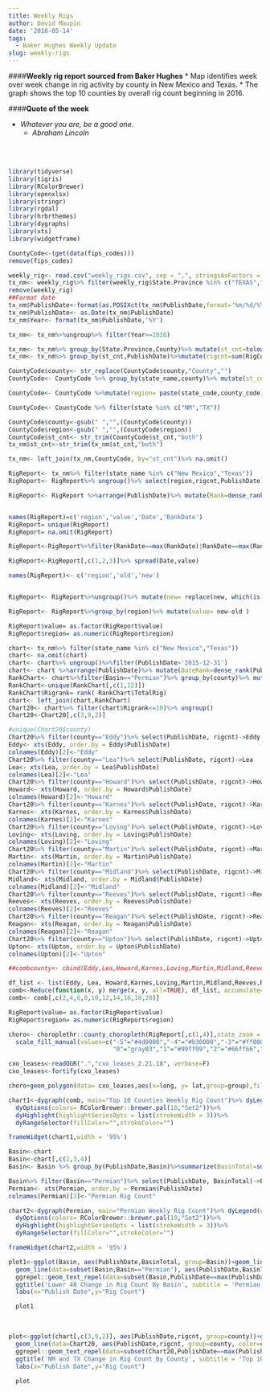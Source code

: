 ```yaml
---
title: Weekly Rigs
author: David Maupin
date: '2018-05-14'
tags:
  - Baker Hughes Weekly Update
slug: weekly-rigs
---
```



####**Weekly rig report sourced from Baker Hughes**
* Map identifies week over week change in rig activity by county in New Mexico and Texas.
* The graph shows the top 10 counties by overall rig count beginning in 2016.

####**Quote of the week**

* *Whatever you are, be a good one.*
    + *Abraham Lincoln*

<br>
<br>
```r
library(tidyverse)
library(tigris)
library(RColorBrewer)
library(openxlsx)
library(stringr)
library(rgdal)
library(hrbrthemes)
library(dygraphs)
library(xts)
library(widgetframe)
```



```r
CountyCode<-(get(data(fips_codes)))
remove(fips_codes)
```

```r
weekly_rig<- read.csv("weekly_rigs.csv", sep = ",", stringsAsFactors = F)
tx_nm<- weekly_rig%>% filter(weekly_rig$State.Province %in% c("TEXAS","NEW MEXICO","OKLAHOMA"))%>% select(State.Province,County,Basin,Location,Trajectory,PublishDate,RigCount,Year)
remove(weekly_rig)
##Format date
tx_nm$PublishDate<-format(as.POSIXct(tx_nm$PublishDate,format='%m/%d/%Y'),format="%Y-%m-%d")
tx_nm$PublishDate<- as.Date(tx_nm$PublishDate)
tx_nm$Year<- format(tx_nm$PublishDate,'%Y')

tx_nm<- tx_nm%>%ungroup%>% filter(Year>=2016)
```

```r
tx_nm<- tx_nm%>% group_by(State.Province,County)%>% mutate(st_cnt=tolower(paste(State.Province,"_",County, sep="", collapse=NULL)))
tx_nm<- tx_nm%>% group_by(st_cnt,PublishDate)%>%mutate(rigcnt=sum(RigCount))%>%select(st_cnt,rigcnt,PublishDate,Basin)%>% distinct()
```

```r
CountyCode$county<- str_replace(CountyCode$county,"County","")
CountyCode<- CountyCode %>% group_by(state_name,county)%>% mutate(st_cnt= tolower(paste(state_name,"_",county,sep="", collapse=NULL)))%>%ungroup()

CountyCode<- CountyCode %>%mutate(region= paste(state_code,county_code))

CountyCode<- CountyCode %>% filter(state %in% c("NM","TX"))

```

```r
CountyCode$county<-gsub(" ","",(CountyCode$county))
CountyCode$region<-gsub(" ","",(CountyCode$region))
CountyCode$st_cnt<- str_trim(CountyCode$st_cnt,"both")
tx_nm$st_cnt<-str_trim(tx_nm$st_cnt,"both")
```

```r
tx_nm<- left_join(tx_nm,CountyCode, by="st_cnt")%>% na.omit()
```

```r
RigReport<- tx_nm%>% filter(state_name %in% c("New Mexico","Texas"))
RigReport<- RigReport%>% ungroup()%>% select(region,rigcnt,PublishDate)

RigReport<- RigReport %>%arrange(PublishDate)%>% mutate(Rank=dense_rank(PublishDate))


names(RigReport)=c('region','value','Date','RankDate')
RigReport= unique(RigReport)
RigReport= na.omit(RigReport)

RigReport<-RigReport%>%filter(RankDate==max(RankDate)|RankDate==max(RankDate)-1)

RigReport<-RigReport[,c(1,2,3)]%>% spread(Date,value)

names(RigReport)<- c('region','old','new')


RigReport<- RigReport%>%ungroup()%>% mutate(new= replace(new, which(is.na(new)),0), old= replace(old, which(is.na(old)),0))

RigReport<- RigReport%>%group_by(region)%>% mutate(value= new-old )

RigReport$value= as.factor(RigReport$value)
RigReport$region= as.numeric(RigReport$region)
```


```r
chart<- tx_nm%>% filter(state_name %in% c("New Mexico","Texas"))
chart<- na.omit(chart)
chart<- chart%>% ungroup()%>%filter(PublishDate>'2015-12-31') 
chart<- chart %>%arrange(PublishDate)%>% mutate(DateRank=dense_rank(PublishDate))
RankChart<- chart%>%filter(Basin=="Permian")%>% group_by(county)%>% mutate(TotalRig= sum(rigcnt))
RankChart<-unique(RankChart[,c(1,12)])
RankChart$Rigrank= rank(-RankChart$TotalRig)
chart<- left_join(chart,RankChart)
Chart20<- chart%>% filter(chart$Rigrank<=10)%>% ungroup()
Chart20<-Chart20[,c(3,9,2)]
```



```r
#unique(Chart20$county)
Chart20%>% filter(county=="Eddy")%>% select(PublishDate, rigcnt)->Eddy
Eddy<- xts(Eddy, order.by = Eddy$PublishDate)
colnames(Eddy)[2]<-"Eddy"
Chart20%>% filter(county=="Lea")%>% select(PublishDate, rigcnt)->Lea
Lea<- xts(Lea, order.by = Lea$PublishDate)
colnames(Lea)[2]<-"Lea"
Chart20%>% filter(county=="Howard")%>% select(PublishDate, rigcnt)->Howard
Howard<- xts(Howard, order.by = Howard$PublishDate)
colnames(Howard)[2]<-"Howard"
Chart20%>% filter(county=="Karnes")%>% select(PublishDate, rigcnt)->Karnes
Karnes<- xts(Karnes, order.by = Karnes$PublishDate)
colnames(Karnes)[2]<-"Karnes"
Chart20%>% filter(county=="Loving")%>% select(PublishDate, rigcnt)->Loving
Loving<- xts(Loving, order.by = Loving$PublishDate)
colnames(Loving)[2]<-"Loving"
Chart20%>% filter(county=="Martin")%>% select(PublishDate, rigcnt)->Martin
Martin<- xts(Martin, order.by = Martin$PublishDate)
colnames(Martin)[2]<-"Martin"
Chart20%>% filter(county=="Midland")%>% select(PublishDate, rigcnt)->Midland
Midland<- xts(Midland, order.by = Midland$PublishDate)
colnames(Midland)[2]<-"Midland"
Chart20%>% filter(county=="Reeves")%>% select(PublishDate, rigcnt)->Reeves
Reeves<- xts(Reeves, order.by = Reeves$PublishDate)
colnames(Reeves)[2]<-"Reeves"
Chart20%>% filter(county=="Reagan")%>% select(PublishDate, rigcnt)->Reagan
Reagan<- xts(Reagan, order.by = Reagan$PublishDate)
colnames(Reagan)[2]<-"Reagan"
Chart20%>% filter(county=="Upton")%>% select(PublishDate, rigcnt)->Upton
Upton<- xts(Upton, order.by = Upton$PublishDate)
colnames(Upton)[2]<-"Upton"
```

```r
##combcounty<- cbind(Eddy,Lea,Howard,Karnes,Loving,Martin,Midland,Reeves,Reagan,Upton)

df_list <- list(Eddy, Lea, Howard,Karnes,Loving,Martin,Midland,Reeves,Reagan,Upton)
comb<-Reduce(function(x, y) merge(x, y, all=TRUE), df_list, accumulate=FALSE)
comb<- comb[,c(2,4,6,8,10,12,14,16,18,20)]
```

```r

RigReport$value= as.factor(RigReport$value)
RigReport$region= as.numeric(RigReport$region)

choro<- choroplethr::county_choropleth(RigReport[,c(1,4)],state_zoom = c("new mexico","texas"),reference_map = F, title= "Baker Hughes Week Over Week Change")+
  scale_fill_manual(values=c("-5"="#4d0000","-4"="#b30000","-3"="#ff0000","-2"="#ff4d4d","-1"="#ff9999",
                             "0"="gray83","1"="#99ff99","2"="#66ff66","3"="#33cc33","4"="#003300", "5"="#001a00","6"='#000000',"7"='#000000'))
```

```r
cxo_leases<-readOGR(".","cxo_leases_2.21.18", verbose=F)
cxo_leases<-fortify(cxo_leases)
```

```r
choro+geom_polygon(data= cxo_leases,aes(x=long, y= lat,group=group),fill="gold2")
```

```r
chart1<-dygraph(comb, main="Top 10 Counties Weekly Rig Count")%>% dyLegend(width=500)%>%
  dyOptions(colors= RColorBrewer::brewer.pal(10,"Set2"))%>%
  dyHighlight(highlightSeriesOpts = list(strokeWidth = 3))%>%
  dyRangeSelector(fillColor="",strokeColor="")

```

```r
frameWidget(chart1,width = '95%')
```



```r
Basin<-chart
Basin<-chart[,c(2,3,4)]
Basin<- Basin %>% group_by(PublishDate,Basin)%>%summarize(BasinTotal=sum(rigcnt))

Basin%>% filter(Basin=="Permian")%>% select(PublishDate, BasinTotal)->Permian
Permian<- xts(Permian, order.by = Permian$PublishDate)
colnames(Permian)[2]<-"Permian Rig Count"
```

```r
chart2<-dygraph(Permian, main="Permian Weekly Rig Count")%>% dyLegend(width=500)%>%
  dyOptions(colors= RColorBrewer::brewer.pal(10,"Set2"))%>%
  dyHighlight(highlightSeriesOpts = list(strokeWidth = 3))%>%
  dyRangeSelector(fillColor="",strokeColor="")
```

```r
frameWidget(chart2,width = '95%')
```

```r
plot1<-ggplot(Basin, aes(PublishDate,BasinTotal, group=Basin))+geom_line(color='grey', size=1, alpha=.5)+
  geom_line(data=subset(Basin,Basin=="Permian"), aes(PublishDate,BasinTotal, group=Basin,label=NULL),size=1,color="orange")+theme_minimal()+
  ggrepel::geom_text_repel(data=subset(Basin,PublishDate==max(PublishDate)),aes(PublishDate,BasinTotal, group=Basin,label=BasinTotal),min.segment.length = unit(.00001, "lines"))+ggrepel::geom_text_repel(data=subset(Basin,PublishDate=='2017-01-27'),aes(PublishDate,BasinTotal, group=Basin,label=Basin),min.segment.length = unit(.00001, "lines"))+
  ggtitle('Lower 48 Change in Rig Count By Basin', subtitle = 'Permian Basin Highlighted')+
  labs(x="Publish Date",y="Rig Count")

  plot1
```
<br>


```r
plot<-ggplot(chart[,c(3,9,2)], aes(PublishDate,rigcnt, group=county))+geom_line(color='grey', size=1, alpha=.5)+
  geom_line(data=Chart20, aes(PublishDate,rigcnt, group=county, color=county, label=NULL),size=1)+theme_minimal()+
  ggrepel::geom_text_repel(data=subset(Chart20,PublishDate==max(PublishDate)),aes(PublishDate,rigcnt, group=county,label=county),min.segment.length = unit(.00001, "lines"))+theme(legend.position="none")+
  ggtitle('NM and TX Change in Rig Count By County', subtitle = 'Top 10 Permian Counties Highlighted')+
  labs(x="Publish Date",y="Rig Count")

  plot
```

<br>
<br>